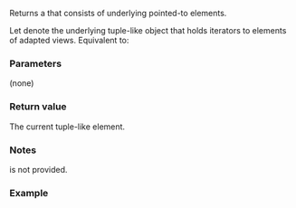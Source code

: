 {{cpp/ranges/zip_view/iterator/title|operator*}}
{{cpp/ranges/zip_view/navbar}}
{{ddcl|since=c++23|
constexpr auto operator*() const;
}}

Returns a {{lc|std::tuple}} that consists of underlying pointed-to elements.

Let {{rlpi|/#Data members|current_}} denote the underlying tuple-like object that holds iterators to elements of adapted views. Equivalent to: {{source|1=
return /*tuple-transform*/([](auto&amp; i) -&gt; decltype(auto) { return *i; }, current_);
}}

===Parameters===
(none)

===Return value===
The current tuple-like element.

===Notes===
{{c|operator-&gt;}} is not provided.

===Example===
{{example
|code=
|output=
}}

{{langlinks|de|es|fr|ja|ru|zh}}